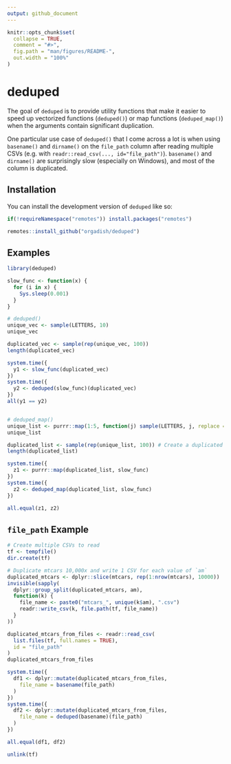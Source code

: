 ```yaml
---
output: github_document
---
```


<!-- README.md is generated from README.Rmd. Please edit that file -->

```r
knitr::opts_chunk$set(
  collapse = TRUE,
  comment = "#>",
  fig.path = "man/figures/README-",
  out.width = "100%"
)
```

# deduped

<!-- badges: start -->

<!-- badges: end -->

The goal of `deduped` is to provide utility functions that make it easier to speed up vectorized functions (`deduped()`) or map functions (`deduped_map()`) when the arguments contain significant duplication.

One particular use case of `deduped()` that I come across a lot is when using `basename()` and `dirname()` on the `file_path` column after reading multiple CSVs (e.g. with `readr::read_csv(..., id="file_path")`). `basename()` and `dirname()` are surprisingly slow (especially on Windows), and most of the column is duplicated.

## Installation

You can install the development version of `deduped` like so:

``` r
if(!requireNamespace("remotes")) install.packages("remotes")

remotes::install_github("orgadish/deduped")
```

## Examples

```r
library(deduped)

slow_func <- function(x) {
  for (i in x) {
    Sys.sleep(0.001)
  }
}

# deduped()
unique_vec <- sample(LETTERS, 10)
unique_vec

duplicated_vec <- sample(rep(unique_vec, 100))
length(duplicated_vec)

system.time({
  y1 <- slow_func(duplicated_vec)
})
system.time({
  y2 <- deduped(slow_func)(duplicated_vec)
})
all(y1 == y2)


# deduped_map()
unique_list <- purrr::map(1:5, function(j) sample(LETTERS, j, replace = TRUE))
unique_list

duplicated_list <- sample(rep(unique_list, 100)) # Create a duplicated list
length(duplicated_list)

system.time({
  z1 <- purrr::map(duplicated_list, slow_func)
})
system.time({
  z2 <- deduped_map(duplicated_list, slow_func)
})

all.equal(z1, z2)
```

## `file_path` Example

```r
# Create multiple CSVs to read
tf <- tempfile()
dir.create(tf)

# Duplicate mtcars 10,000x and write 1 CSV for each value of `am`
duplicated_mtcars <- dplyr::slice(mtcars, rep(1:nrow(mtcars), 10000))
invisible(sapply(
  dplyr::group_split(duplicated_mtcars, am),
  function(k) {
    file_name <- paste0("mtcars_", unique(k$am), ".csv")
    readr::write_csv(k, file.path(tf, file_name))
  }
))

duplicated_mtcars_from_files <- readr::read_csv(
  list.files(tf, full.names = TRUE),
  id = "file_path"
)
duplicated_mtcars_from_files

system.time({
  df1 <- dplyr::mutate(duplicated_mtcars_from_files,
    file_name = basename(file_path)
  )
})
system.time({
  df2 <- dplyr::mutate(duplicated_mtcars_from_files,
    file_name = deduped(basename)(file_path)
  )
})

all.equal(df1, df2)

unlink(tf)
```
